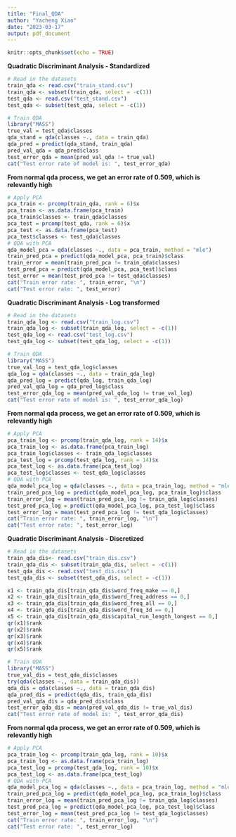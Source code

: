 ```yaml
---
title: "Final_QDA"
author: "Yacheng Xiao"
date: "2023-03-17"
output: pdf_document
---
```


```r
knitr::opts_chunk$set(echo = TRUE)
```
**Quadratic Discriminant Analysis - Standardized**

```r
# Read in the datasets
train_qda <- read.csv("train_stand.csv")
train_qda <- subset(train_qda, select = -c(1))
test_qda <- read.csv("test_stand.csv")
test_qda <- subset(test_qda, select = -c(1))
```

```r
# Train QDA
library("MASS")
true_val = test_qda$classes
qda_stand = qda(classes ~., data = train_qda)
qda_pred = predict(qda_stand, train_qda)
pred_val_qda = qda_pred$class
test_error_qda = mean(pred_val_qda != true_val)
cat("Test error rate of model is: ", test_error_qda)
```
**From normal qda process, we get an error rate of 0.509, which is relevantly high**
```r
# Apply PCA
pca_train <- prcomp(train_qda, rank = 6)$x
pca_train <- as.data.frame(pca_train)
pca_train$classes <- train_qda$classes
pca_test = prcomp(test_qda, rank = 6)$x
pca_test <- as.data.frame(pca_test)
pca_test$classes <- test_qda$classes
# QDA with PCA
qda_model_pca = qda(classes ~., data = pca_train, method = "mle")
train_pred_pca = predict(qda_model_pca, pca_train)$class
train_error = mean(train_pred_pca != train_qda$classes)
test_pred_pca = predict(qda_model_pca, pca_test)$class
test_error = mean(test_pred_pca != test_qda$classes)
cat("Train error rate: ", train_error, "\n")
cat("Test error rate: ", test_error)
```
**Quadratic Discriminant Analysis - Log transformed**

```r
# Read in the datasets
train_qda_log <- read.csv("train_log.csv")
train_qda_log <- subset(train_qda_log, select = -c(1))
test_qda_log <- read.csv("test_log.csv")
test_qda_log <- subset(test_qda_log, select = -c(1))
```

```r
# Train QDA
library("MASS")
true_val_log = test_qda_log$classes
qda_log = qda(classes ~., data = train_qda_log)
qda_pred_log = predict(qda_log, train_qda_log)
pred_val_qda_log = qda_pred_log$class
test_error_qda_log = mean(pred_val_qda_log != true_val_log)
cat("Test error rate of model is: ", test_error_qda_log)
```
**From normal qda process, we get an error rate of 0.509, which is relevantly high**
```r
# Apply PCA
pca_train_log <- prcomp(train_qda_log, rank = 14)$x
pca_train_log <- as.data.frame(pca_train_log)
pca_train_log$classes <- train_qda_log$classes
pca_test_log = prcomp(test_qda_log, rank = 14)$x
pca_test_log <- as.data.frame(pca_test_log)
pca_test_log$classes <- test_qda_log$classes
# QDA with PCA
qda_model_pca_log = qda(classes ~., data = pca_train_log, method = "mle")
train_pred_pca_log = predict(qda_model_pca_log, pca_train_log)$class
train_error_log = mean(train_pred_pca_log != train_qda_log$classes)
test_pred_pca_log = predict(qda_model_pca_log, pca_test_log)$class
test_error_log = mean(test_pred_pca_log != test_qda_log$classes)
cat("Train error rate: ", train_error_log, "\n")
cat("Test error rate: ", test_error_log)
```

**Quadratic Discriminant Analysis - Discretized**

```r
# Read in the datasets
train_qda_dis<- read.csv("train_dis.csv")
train_qda_dis <- subset(train_qda_dis, select = -c(1))
test_qda_dis <- read.csv("test_dis.csv")
test_qda_dis <- subset(test_qda_dis, select = -c(1))
```

```r
x1 <- train_qda_dis[train_qda_dis$word_freq_make == 0,]
x2 <- train_qda_dis[train_qda_dis$word_freq_address == 0,]
x3 <- train_qda_dis[train_qda_dis$word_freq_all == 0,]
x4 <- train_qda_dis[train_qda_dis$word_freq_3d == 0,]
x5 <- train_qda_dis[train_qda_dis$capital_run_length_longest == 0,]
qr(x1)$rank
qr(x2)$rank
qr(x3)$rank
qr(x4)$rank
qr(x5)$rank
```

```r
# Train QDA
library("MASS")
true_val_dis = test_qda_dis$classes
try(qda(classes ~., data = train_qda_dis))
qda_dis = qda(classes ~., data = train_qda_dis)
qda_pred_dis = predict(qda_dis, train_qda_dis)
pred_val_qda_dis = qda_pred_dis$class
test_error_qda_dis = mean(pred_val_qda_dis != true_val_dis)
cat("Test error rate of model is: ", test_error_qda_dis)
```
**From normal qda process, we get an error rate of 0.509, which is relevantly high**
```r
# Apply PCA
pca_train_log <- prcomp(train_qda_log, rank = 10)$x
pca_train_log <- as.data.frame(pca_train_log)
pca_test_log = prcomp(test_qda_log, rank = 10)$x
pca_test_log <- as.data.frame(pca_test_log)
# QDA with PCA
qda_model_pca_log = qda(classes ~., data = pca_train_log, method = "mle")
train_pred_pca_log = predict(qda_model_pca_log, pca_train_log)$class
train_error_log = mean(train_pred_pca_log != train_qda_log$classes)
test_pred_pca_log = predict(qda_model_pca_log, pca_test_log)$class
test_error_log = mean(test_pred_pca_log != test_qda_log$classes)
cat("Train error rate: ", train_error_log, "\n")
cat("Test error rate: ", test_error_log)
```



